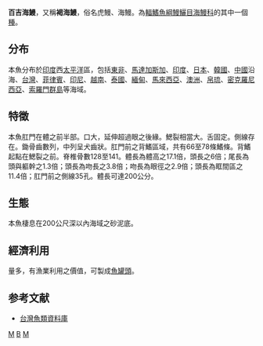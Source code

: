 {{Speciesbox 
| taxon = Muraenesox bagio
| authority = [[弗朗西斯·布坎南-漢密爾頓|Hamilton]], 1822
| status = LC
| synonyms = *''Muraenesox yamaguchiensis''<br /><small>Katayama & Takai, 1954</small>
*''Muraena bagio''<br /><small>Hamilton, 1822</small>
}}

'''百吉海鰻'''，又稱'''褐海鰻'''，俗名虎鰻、海鰻。為[[輻鰭魚綱|輻鰭魚綱]][[鰻鱺目|鰻鱺目]][[海鰻科|海鰻科]]的其中一個[[種|種]]。

==分布==
本魚分布於[[印度|印度]]西[[太平洋|太平洋]]區，包括[[東非|東非]]、[[馬達加斯加|馬達加斯加]]、[[印度|印度]]、[[日本|日本]]、[[韓國|韓國]]、[[中國|中國]]沿海、[[台灣|台灣]]、[[菲律賓|菲律賓]]、[[印尼|印尼]]、[[越南|越南]]、[[泰國|泰國]]、[[緬甸|緬甸]]、[[馬來西亞|馬來西亞]]、[[澳洲|澳洲]]、[[帛琉|帛琉]]、[[密克羅尼西亞|密克羅尼西亞]]、[[索羅門群島|索羅門群島]]等海域。

==特徵==
本魚肛門在體之前半部。口大，延伸超過眼之後緣。鰓裂相當大。舌固定。側線存在。鋤骨齒數列，中列呈犬齒狀。肛門前之背鰭區域，共有66至78條鰭條。背鰭起點在鰓裂之前。脊椎骨數128至141。體長為體高之17.1倍，頭長之6倍；尾長為頭與軀幹之1.3倍；頭長為吻長之3.8倍；吻長為眼徑之2.9倍；頭長為眶間區之11.4倍；肛門前之側線35孔。體長可達200公分。

==生態==
本魚棲息在200公尺深以內海域之砂泥底。

==經濟利用==
量多，有漁業利用之價值，可製成[[魚罐頭|魚罐頭]]。

==参考文献==
*[http://fishdb.sinica.edu.tw/ 台灣魚類資料庫] {{Wayback|url=http://fishdb.sinica.edu.tw/ |date=20080410000437 }}
{{Taxonbar|from=Q979827}}

[[Category:食用鱼|M]]
[[Category:海鰻屬|B]]
[[Category:1822年描述的魚類|M]]
